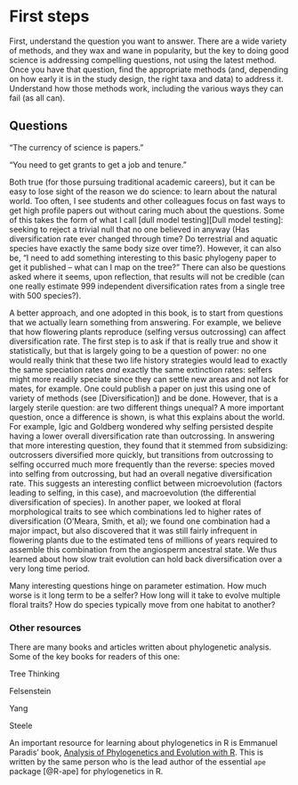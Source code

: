 # First steps

First, understand the question you want to answer. There are a wide variety of methods, and they wax and wane in popularity, but the key to doing good science is addressing compelling questions, not using the latest method. Once you have that question, find the appropriate methods (and, depending on how early it is in the study design, the right taxa and data) to address it. Understand how those methods work, including the various ways they can fail (as all can).

## Questions

"The currency of science is papers."

"You need to get grants to get a job and tenure."

Both true (for those pursuing traditional academic careers), but it can be easy to lose sight of the reason we do science: to learn about the natural world. Too often, I see students and other colleagues focus on fast ways to get high profile papers out without caring much about the questions. Some of this takes the form of what I call [dull model testing][Dull model testing]: seeking to reject a trivial null that no one believed in anyway (Has diversification rate ever changed through time? Do terrestrial and aquatic species have exactly the same body size over time?). However, it can also be, "I need to add something interesting to this basic phylogeny paper to get it published -- what can I map on the tree?" There can also be questions asked where it seems, upon reflection, that results will not be credible (can one really estimate 999 independent diversification rates from a single tree with 500 species?).

A better approach, and one adopted in this book, is to start from questions that we actually learn something from answering. For example, we believe that how flowering plants reproduce (selfing versus outcrossing) can affect diversification rate. The first step is to ask if that is really true and show it statistically, but that is largely going to be a question of power: no one would really think that these two life history strategies would lead to exactly the same speciation rates *and* exactly the same extinction rates: selfers might more readily speciate since they can settle new areas and not lack for mates, for example. One could publish a paper on just this using one of variety of methods (see [Diversification]) and be done. However, that is a largely sterile question: are two different things unequal? A more important question, once a difference is shown, is what this explains about the world. For example, Igic and Goldberg wondered why selfing persisted despite having a lower overall diversification rate than outcrossing. In answering that more interesting question, they found that it stemmed from subsidizing: outcrossers diversified more quickly, but transitions from outcrossing to selfing occurred much more frequently than the reverse: species moved into selfing from outcrossing, but had an overall negative diversification rate. This suggests an interesting conflict between microevolution (factors leading to selfing, in this case), and macroevolution (the differential diversification of species). In another paper, we looked at floral morphological traits to see which combinations led to higher rates of diversification (O'Meara, Smith, et al); we found one combination had a major impact, but also discovered that it was still fairly infrequent in flowering plants due to the estimated tens of millions of years required to assemble this combination from the angiosperm ancestral state. We thus learned about how slow trait evolution can hold back diversification over a very long time period. 

Many interesting questions hinge on parameter estimation. How much worse is it long term to be a selfer? How long will it take to evolve multiple floral traits? How do species typically move from one habitat to another?

### Other resources

There are many books and articles written about phylogenetic analysis. Some of the key books for readers of this one:

Tree Thinking

Felsenstein

Yang

Steele

An important resource for learning about phylogenetics in R is Emmanuel Paradis' book, [Analysis of Phylogenetics and Evolution with R](http://www.springer.com/us/book/9781461417422). This is written by the same person who is the lead author of the essential `ape` package [@R-ape] for phylogenetics in R.

